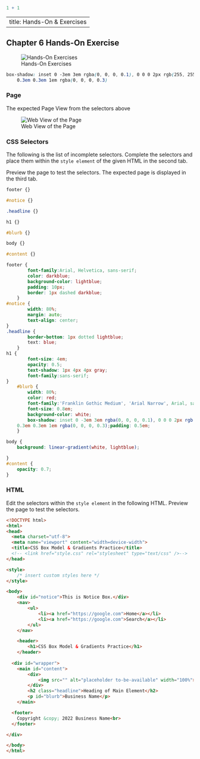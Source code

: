 ```r
1 + 1
```

---
title: Hands-On & Exercises
---

## Chapter 6 Hands-On Exercise

![Hands-On Exercises](img/css_ch6_handson.png)

```css
box-shadow: inset 0 -3em 3em rgba(0, 0, 0, 0.1), 0 0 0 2px rgb(255, 255, 255),
    0.3em 0.3em 1em rgba(0, 0, 0, 0.3)
```

::: panel-tabset
### Page

The expected Page View from the selectors above

![Web View of the Page](img/page_css_box_gradients.png)

### CSS Selectors

The following is the list of incomplete selectors. Complete the selectors and place them within the `style element` of the given HTML in the second tab.

Preview the page to test the selectors. The expected page is displayed in the third tab.

```css
footer {}

#notice {}

.headline {}

h1 {}

#blurb {}

body {}

#content {}

```

```css
footer {
        font-family:Arial, Helvetica, sans-serif;
        color: darkblue;
        background-color: lightblue;
        padding: 10px;
        border: 1px dashed darkblue;
    }
#notice {
        width: 80%;
        margin: auto;
        text-align: center;
}
.headline {
        border-bottom: 1px dotted lightblue;
        text: blue;
    }
h1 {
        font-size: 4em;
        opacity: 0.5;
        text-shadow: 1px 4px 4px gray;
        font-family:sans-serif;
}
    #blurb {
        width: 80%;
        color: red;
        font-family:'Franklin Gothic Medium', 'Arial Narrow', Arial, sans-serif;
        font-size: 0.8em;
        background-color: white;
        box-shadow: inset 0 -3em 3em rgba(0, 0, 0, 0.1), 0 0 0 2px rgb(255, 255, 255),
    0.3em 0.3em 1em rgba(0, 0, 0, 0.3);padding: 0.5em;
    }

body {
    background: linear-gradient(white, lightblue);

}
#content {
    opacity: 0.7;
}

```

### HTML

Edit the selectors within the `style element` in the following HTML. Preview the page to test the selectors.

```html
<!DOCTYPE html>
<html>
<head>
  <meta charset="utf-8">
  <meta name="viewport" content="width=device-width">
  <title>CSS Box Model & Gradients Practice</title>
  <!-- <link href="style.css" rel="stylesheet" type="text/css" />-->
</head>

<style>
    /* insert custom styles here */
</style>

<body>
    <div id="notice">This is Notice Box.</div>
    <nav>
        <ul>
            <li><a href="https://google.com">Home</a></li>
            <li><a href="https://google.com">Search</a></li>
        </ul>
    </nav>

    <header>
        <h1>CSS Box Model & Gradients Practice</h1>
    </header>
    
  <div id="wrapper">
    <main id="content">
        <div>
            <img src="" alt="placeholder to-be-available" width="100%">
        </div>
        <h2 class="headline">Heading of Main Element</h2>
        <p id="blurb">Business Name</p>
    </main>

  <footer>
    Copyright &copy; 2022 Business Name<br>
  </footer>

</div>

</body>
</html>
```
:::

<!--
### Walk-through

```r
cat(
'<iframe width="560" height="315" src="https://www.youtube.com/embed/L6eYgqg6qRY" title="YouTube video player" frameborder="0" allow="accelerometer; autoplay; clipboard-write; encrypted-media; gyroscope; picture-in-picture" allowfullscreen></iframe>'
)
```
-->